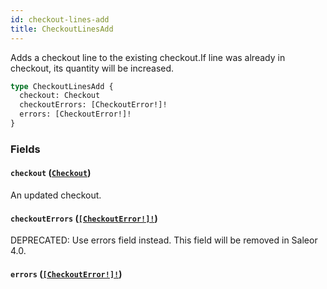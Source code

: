 ```yaml
---
id: checkout-lines-add
title: CheckoutLinesAdd
---
```


Adds a checkout line to the existing checkout.If line was already in checkout, its quantity will be increased.

```graphql
type CheckoutLinesAdd {
  checkout: Checkout
  checkoutErrors: [CheckoutError!]!
  errors: [CheckoutError!]!
}
```

### Fields

#### `checkout` ([`Checkout`](../../../developer/api-reference/objects/checkout))

An updated checkout.

#### `checkoutErrors` ([`[CheckoutError!]!`](../../../developer/api-reference/objects/checkout-error))

<span class="badge badge--warning">DEPRECATED: Use errors field instead. This field will be removed in Saleor 4.0.</span>

#### `errors` ([`[CheckoutError!]!`](../../../developer/api-reference/objects/checkout-error))

